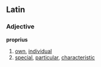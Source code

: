==Latin==
===Adjective===
'''proprius'''
# [[own]], [[individual]]
# [[special]], [[particular]], [[characteristic]]
